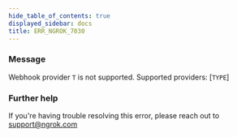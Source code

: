 ```yaml
---
hide_table_of_contents: true
displayed_sidebar: docs
title: ERR_NGROK_7030
---
```


### Message

Webhook provider `T` is not supported. Supported providers: [`TYPE`]

### Further help

If you're having trouble resolving this error, please reach out to [support@ngrok.com](mailto:support@ngrok.com?subject=Help%20with%20ERR_NGROK_7030)
